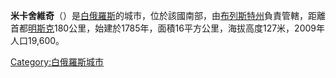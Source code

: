 {{Infobox settlement
| name = {{PAGENAME}}
| native_name = {{lang|be|Мікашэ́вічы}}
| image_skyline = File:Mikaševičy (1).jpg
| imagesize = 250px
| image_caption = 2020年7月
| image_flag = File:Flag of Mikaševičy.svg
| image_shield = File:Coat of Arms of Mikaševičy, Belarus.png
| pushpin_map = Belarus
| pushpin_label_position = left
| pushpin_map_caption = {{PAGENAME}}在[[白俄羅斯|白俄羅斯]]的位置
| settlement_type = 城市
| subdivision_type = 國家
| subdivision_name = {{BLR}}
| subdivision_type1 = [[白俄羅斯行政區劃|州]]
| subdivision_name1 = [[布列斯特州|布列斯特州]]
| subdivision_type2 = 區
| subdivision_name2 = [[盧尼涅茨基區|盧尼涅茨基區]]
| leader_title = 市長
| leader_name = Галина Павловна Сыцевич
| established_title = 建立
| established_date = 1785年
| established_title2 = 城市地位
| established_date2 = 2005年
| elevation_m = 128
| area_total_km2 = 8.7
| population_total = 12,665
| population_as_of = 2018年
| population_density_km2 = auto
| timezone =[[歐洲東部時間|歐洲東部時間]]
| utc_offset = +3
| timezone_DST = [[歐洲東部夏令時間|歐洲東部夏令時間]]
| utc_offset_DST = +4
| coordinates = {{coord|52|13|N|27|28|E|region:|display=inline,title}}
| postal_code = 225687
| area_code = +375 1647
| registration_plate = 1
}}
'''米卡舍維奇'''（{{lang-be|'''Мікашэ́вічы'''}}）是[[白俄羅斯|白俄羅斯]]的城市，位於該國南部，由[[布列斯特州|布列斯特州]]負責管轄，距離首都[[明斯克|明斯克]]180公里，始建於1785年，面積16平方公里，海拔高度127米，2009年人口19,600。


{{Brest Region}}

[[Category:白俄羅斯城市|Category:白俄羅斯城市]]

{{Belarus-geo-stub}}
